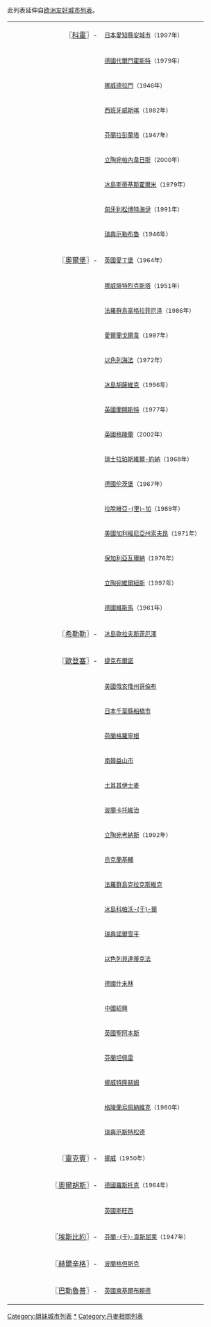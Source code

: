 此列表延伸自[[欧洲友好城市列表|欧洲友好城市列表]]。

{|  
|- 
| align="right" width=200| 〖[[科靈|科靈]]〗-
| align="left" |  <small>[[日本|日本]][[愛知縣|愛知縣]][[安城市_(日本)|安城市]]（1997年）
|- 
| align="right" width=200|
| align="left" |  <small>[[德國|德國]][[代爾門霍斯特|代爾門霍斯特]]（1979年）
|- 
| align="right" width=200|
| align="left" |  <small>[[挪威|挪威]][[德拉門|德拉門]]（1946年）
|- 
| align="right" width=200|
| align="left" |  <small>[[西班牙|西班牙]][[韦斯卡尔|威斯喀]]（1982年）
|- 
| align="right" width=200|
| align="left" |  <small>[[芬蘭|芬蘭]][[拉彭蘭塔|拉彭蘭塔]]（1947年）
|- 
| align="right" width=200|
| align="left" |  <small>[[立陶宛|立陶宛]][[帕內韋日斯|帕內韋日斯]]（2000年）
|- 
| align="right" width=200|
| align="left" |  <small>[[冰島|冰島]][[斯蒂基斯霍爾米|斯蒂基斯霍爾米]]（1979年）
|- 
| align="right" width=200|
| align="left" |  <small>[[匈牙利|匈牙利]][[松博特海伊|松博特海伊]]（1991年）
|- 
| align="right" width=200|
| align="left" |  <small>[[瑞典|瑞典]][[厄勒布魯|厄勒布魯]]（1946年）
|- 
| align="right" width=200| 〖[[奧爾堡|奧爾堡]]〗-
| align="left" |  <small>[[英國|英國]][[愛丁堡|愛丁堡]]（1964年）
|- 
| align="right" width=200|
| align="left" |  <small>[[挪威|挪威]][[腓特烈斯塔|腓特烈克斯塔]]（1951年）
|- 
| align="right" width=200|
| align="left" |  <small>[[法羅群島|法羅群島]][[富格拉菲厄泽|富格拉菲厄泽]]（1986年）
|- 
| align="right" width=200|
| align="left" |  <small>[[愛爾蘭共和國|愛爾蘭]][[戈爾韋|戈爾韋]]（1997年）
|- 
| align="right" width=200|
| align="left" |  <small>[[以色列|以色列]][[海法|海法]]（1972年）
|- 
| align="right" width=200|
| align="left" |  <small>[[冰島|冰島]][[胡薩維克|胡薩維克]]（1996年）
|- 
| align="right" width=200|
| align="left" |  <small>[[英國|英國]][[蘭開斯特|蘭開斯特]]（1977年）
|- 
| align="right" width=200|
| align="left" |  <small>[[英國|英國]][[格陵蘭|格陵蘭]]（2002年）
|- 
| align="right" width=200|
| align="left" |  <small>[[瑞士|瑞士]][[拉珀斯維爾-約納|拉珀斯維爾-約納]]（1968年）
|- 
| align="right" width=200|
| align="left" |  <small>[[德國|德國]][[伦茨堡_(德国)|伦茨堡]]（1967年）
|- 
| align="right" width=200|
| align="left" |  <small>[[拉脫維亞|拉脫維亞]][[里加|-{里}-加]]（1989年）
|- 
| align="right" width=200|
| align="left" |  <small>[[美國|美國]][[加利福尼亞州|加利福尼亞州]][[索夫昂_(加利福尼亚州)|索夫昂]]（1971年）
|- 
| align="right" width=200|
| align="left" |  <small>[[保加利亞|保加利亞]][[瓦爾納|瓦爾納]]（1976年）
|- 
| align="right" width=200|
| align="left" |  <small>[[立陶宛|立陶宛]][[維爾紐斯|維爾紐斯]]（1997年）
|- 
| align="right" width=200|
| align="left" |  <small>[[德國|德國]][[維斯馬|維斯馬]]（1961年）
|- 
| align="right" width=200| 〖[[希勒勒|希勒勒]]〗-
| align="left" |  <small>[[冰島|冰島]][[歐拉夫斯菲厄澤|歐拉夫斯菲厄澤]]
|- 
| align="right" width=200| 〖[[歐登塞|歐登塞]]〗-
| align="left" |  <small>[[捷克|捷克]][[布爾諾|布爾諾]]
|- 
| align="right" width=200|
| align="left" |  <small>[[美國|美國]][[俄亥俄州|俄亥俄州]][[哥倫布|哥倫布]]
|- 
| align="right" width=200|
| align="left" |  <small>[[日本|日本]][[千葉縣|千葉縣]][[船橋市|船橋市]]
|- 
| align="right" width=200|
| align="left" |  <small>[[荷蘭|荷蘭]][[格羅寧根|格羅寧根]]
|- 
| align="right" width=200|
| align="left" |  <small>[[南韓|南韓]][[益山市|益山市]]
|- 
| align="right" width=200|
| align="left" |  <small>[[土耳其|土耳其]][[伊士麥|伊士麥]]
|- 
| align="right" width=200|
| align="left" |  <small>[[波蘭|波蘭]][[卡托維治|卡托維治]]
|- 
| align="right" width=200|
| align="left" |  <small>[[立陶宛|立陶宛]][[考納斯|考納斯]]（1992年）
|- 
| align="right" width=200|
| align="left" |  <small>[[烏克蘭|烏克蘭]][[基輔|基輔]]
|- 
| align="right" width=200|
| align="left" |  <small>[[法羅群島|法羅群島]][[克拉克斯維克|克拉克斯維克]]
|- 
| align="right" width=200|
| align="left" |  <small>[[冰島|冰島]][[科帕沃于爾|科帕沃-{于}-爾]]
|- 
| align="right" width=200|
| align="left" |  <small>[[瑞典|瑞典]][[諾爾雪平|諾爾雪平]]
|- 
| align="right" width=200|
| align="left" |  <small>[[以色列|以色列]][[貝達蒂克法|貝達蒂克法]]
|- 
| align="right" width=200|
| align="left" |  <small>[[德國|德國]][[什未林|什未林]]
|- 
| align="right" width=200|
| align="left" |  <small>[[中國|中國]][[紹興|紹興]]
|- 
| align="right" width=200|
| align="left" |  <small>[[英國|英國]][[聖奧爾本斯|聖阿本斯]]
|- 
| align="right" width=200|
| align="left" |  <small>[[芬蘭|芬蘭]][[坦佩雷|坦佩雷]]
|- 
| align="right" width=200|
| align="left" |  <small>[[挪威|挪威]][[特隆赫姆|特隆赫姆]]
|- 
| align="right" width=200|
| align="left" |  <small>[[格陵蘭|格陵蘭]][[烏佩納維克|烏佩納維克]]（1980年）
|- 
| align="right" width=200|
| align="left" |  <small>[[瑞典|瑞典]][[厄斯特松德|厄斯特松德]]
|- 
| align="right" width=200| 〖[[靈克賓|靈克賓]]〗-
| align="left" |  <small>[[挪威|挪威]]（1950年）
|- 
| align="right" width=200| 〖[[奧爾胡斯|奧爾胡斯]]〗-
| align="left" |  <small>[[德國|德國]][[羅斯托克|羅斯托克]]（1964年）
|- 
| align="right" width=200|
| align="left" |  <small>[[英國|英國]][[斯旺西|斯旺西]]
|- 
| align="right" width=200| 〖[[埃斯比約|埃斯比約]]〗-
| align="left" |  <small>[[芬蘭|芬蘭]][[于韋斯屈萊|-{于}-韋斯屈萊]]（1947年）
|- 
| align="right" width=200| 〖[[赫爾辛格|赫爾辛格]]〗-
| align="left" |  <small>[[波蘭|波蘭]][[格但斯克|格但斯克]]
|- 
| align="right" width=200| 〖[[巴勒魯普|巴勒魯普]]〗-
| align="left" |  <small>[[英國|英國]][[東基爾布賴德|東基爾布賴德]]
|}

[[Category:姐妹城市列表|Category:姐妹城市列表]]
[[Category:丹麦城市|*]]
[[Category:丹麥相關列表|Category:丹麥相關列表]]
